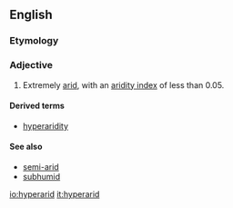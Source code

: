 ==English==

===Etymology===
{{prefix|hyper|arid|lang=en}}

===Adjective===
{{en-adj|-}}

# {{label|en|climatology}} Extremely [[arid]], with an [[w:aridity index|aridity index]] of less than 0.05.

====Derived terms====
* [[hyperaridity]]

====See also====
* [[semi-arid]]
* [[subhumid]]

[[io:hyperarid]]
[[it:hyperarid]]